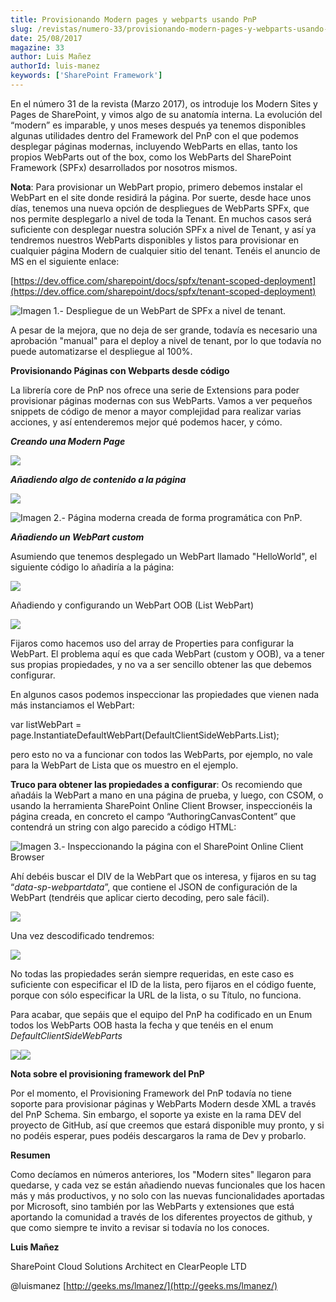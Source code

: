```yaml
---
title: Provisionando Modern pages y webparts usando PnP
slug: /revistas/numero-33/provisionando-modern-pages-y-webparts-usando-pnp
date: 25/08/2017
magazine: 33
author: Luis Mañez
authorId: luis-manez
keywords: ['SharePoint Framework']
---
```






En el número 31 de la revista (Marzo 2017), os introduje los Modern Sites y Pages de SharePoint, y vimos algo de su anatomía interna. La evolución del “modern” es imparable, y unos meses después ya tenemos disponibles algunas utilidades dentro del Framework del PnP con el que podemos desplegar páginas modernas, incluyendo WebParts en ellas, tanto los propios WebParts out of the box, como los WebParts del SharePoint Framework (SPFx) desarrollados por nosotros mismos.

**Nota**: Para provisionar un WebPart propio, primero debemos instalar el WebPart en el site donde residirá la página. Por suerte, desde hace unos días, tenemos una nueva opción de despliegues de WebParts SPFx, que nos permite desplegarlo a nivel de toda la Tenant. En muchos casos será suficiente con desplegar nuestra solución SPFx a nivel de Tenant, y así ya tendremos nuestros WebParts disponibles y listos para provisionar en cualquier página Modern de cualquier sitio del tenant. Tenéis el anuncio de MS en el siguiente enlace:

[https://dev.office.com/sharepoint/docs/spfx/tenant-scoped-deployment](https://dev.office.com/sharepoint/docs/spfx/tenant-scoped-deployment)

![Imagen 1.- Despliegue de un WebPart de SPFx a nivel de tenant.](../../../images/numero33/provisionando-modern-pages-y-webparts-usando-pnp/image1.png)

A pesar de la mejora, que no deja de ser grande, todavía es necesario una aprobación "manual" para el deploy a nivel de tenant, por lo que todavía no puede automatizarse el despliegue al 100%.

**Provisionando Páginas con Webparts desde código**

La librería core de PnP nos ofrece una serie de Extensions para poder provisionar páginas modernas con sus WebParts. Vamos a ver pequeños snippets de código de menor a mayor complejidad para realizar varias acciones, y así entenderemos mejor qué podemos hacer, y cómo.

***Creando una Modern Page***

![](../../../images/numero33/provisionando-modern-pages-y-webparts-usando-pnp/image2.png)

***Añadiendo algo de contenido a la página***

![](../../../images/numero33/provisionando-modern-pages-y-webparts-usando-pnp/image3.png)

![Imagen 2.- Página moderna creada de forma programática con PnP.](../../../images/numero33/provisionando-modern-pages-y-webparts-usando-pnp/image4.png)

***Añadiendo un WebPart custom***

Asumiendo que tenemos desplegado un WebPart llamado "HelloWorld", el siguiente código lo añadiría a la página:

![](../../../images/numero33/provisionando-modern-pages-y-webparts-usando-pnp/image5.png)

Añadiendo y configurando un WebPart OOB (List WebPart)

![](../../../images/numero33/provisionando-modern-pages-y-webparts-usando-pnp/image6.png)

Fijaros como hacemos uso del array de Properties para configurar la WebPart. El problema aquí es que cada WebPart (custom y OOB), va a tener sus propias propiedades, y no va a ser sencillo obtener las que debemos configurar.

En algunos casos podemos inspeccionar las propiedades que vienen nada más instanciamos el WebPart:

var listWebPart = page.InstantiateDefaultWebPart(DefaultClientSideWebParts.List);

pero esto no va a funcionar con todos las WebParts, por ejemplo, no vale para la WebPart de Lista que os muestro en el ejemplo.

**Truco para obtener las propiedades a configurar**: Os recomiendo que añadáis la WebPart a mano en una página de prueba, y luego, con CSOM, o usando la herramienta SharePoint Online Client Browser, inspeccionéis la página creada, en concreto el campo “AuthoringCanvasContent” que contendrá un string con algo parecido a código HTML:

![Imagen 3.- Inspeccionando la página con el SharePoint Online Client Browser](../../../images/numero33/provisionando-modern-pages-y-webparts-usando-pnp/imagec.png)

Ahí debéis buscar el DIV de la WebPart que os interesa, y fijaros en su tag “*data-sp-webpartdata*”, que contiene el JSON de configuración de la WebPart (tendréis que aplicar cierto decoding, pero sale fácil).

![](../../../images/numero33/provisionando-modern-pages-y-webparts-usando-pnp/image8.png)

Una vez descodificado tendremos:

![](../../../images/numero33/provisionando-modern-pages-y-webparts-usando-pnp/image9.png)

No todas las propiedades serán siempre requeridas, en este caso es suficiente con especificar el ID de la lista, pero fijaros en el código fuente, porque con sólo especificar la URL de la lista, o su Título, no funciona.

Para acabar, que sepáis que el equipo del PnP ha codificado en un Enum todos los WebParts OOB hasta la fecha y que tenéis en el enum *DefaultClientSideWebParts*

![](../../../images/numero33/provisionando-modern-pages-y-webparts-usando-pnp/image10.png)![](../../../images/numero33/provisionando-modern-pages-y-webparts-usando-pnp/image11.png)

**Nota sobre el provisioning framework del PnP**

Por el momento, el Provisioning Framework del PnP todavía no tiene soporte para provisionar páginas y WebParts Modern desde XML a través del PnP Schema. Sin embargo, el soporte ya existe en la rama DEV del proyecto de GitHub, así que creemos que estará disponible muy pronto, y si no podéis esperar, pues podéis descargaros la rama de Dev y probarlo.



**Resu​​men**

Como decíamos en números anteriores, los "Modern sites" llegaron para quedarse, y cada vez se están añadiendo nuevas funcionales que los hacen más y más productivos, y no solo con las nuevas funcionalidades aportadas por Microsoft, sino también por las WebParts y extensiones que está aportando la comunidad a través de los diferentes proyectos de github, y que como siempre te invito a revisar si todavía no los conoces.



**Luis Mañez**

SharePoint Cloud Solutions Architect en ClearPeople LTD

@luismanez
 [http://geeks.ms/lmanez/](http://geeks.ms/lmanez/)​

